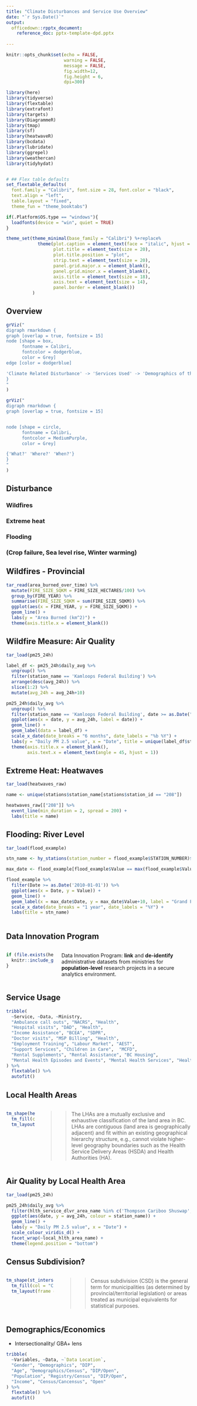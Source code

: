 ```yaml
---
title: "Climate Disturbances and Service Use Overview"
date: "`r Sys.Date()`"
output: 
  officedown::rpptx_document:
    reference_doc: pptx-template-dpd.pptx
    
---
```



```r
knitr::opts_chunk$set(echo = FALSE,
                      warning = FALSE,
                      message = FALSE, 
                      fig.width=12, 
                      fig.height = 6, 
                      dpi=300)

library(here)
library(tidyverse)
library(flextable)
library(extrafont)
library(targets)
library(DiagrammeR)
library(tmap)
library(sf)
library(heatwaveR)
library(bcdata)
library(lubridate)
library(ggrepel)
library(weathercan)
library(tidyhydat)


# ## Flex table defaults
set_flextable_defaults(
  font.family = "Calibri", font.size = 28, font.color = "black",
  text.align = "left",
  table.layout = "fixed",
  theme_fun = "theme_booktabs")

if(.Platform$OS.type == "windows"){
  loadfonts(device = "win", quiet = TRUE)
}

theme_set(theme_minimal(base_family = "Calibri") %+replace%
            theme(plot.caption = element_text(face = "italic", hjust = 1),
                  plot.title = element_text(size = 20),
                  plot.title.position = "plot",
                  strip.text = element_text(size = 20),
                  panel.grid.major.x = element_blank(),
                  panel.grid.minor.x = element_blank(),
                  axis.title = element_text(size = 18),
                  axis.text = element_text(size = 14), 
                  panel.border = element_blank())
          )
```


## Overview
```r
grViz("
digraph rmarkdown {
graph [overlap = true, fontsize = 15]
node [shape = box,
      fontname = Calibri,
      fontcolor = dodgerblue,
      color = Grey]
edge [color = dodgerblue]

'Climate Related Disturbance' -> 'Services Used' -> 'Demographics of that Service Usage'
}
"
)
```



```r
grViz("
digraph rmarkdown {
graph [overlap = true, fontsize = 15]


node [shape = circle,
      fontname = Calibri,
      fontcolor = MediumPurple,
      color = Grey]

{'What?' 'Where?' 'When?'}
}
"
)
```

## Disturbance

### Wildfires

### Extreme heat

### Flooding

### (Crop failure, Sea level rise, Winter warming)

## Wildfires - Provincial

```r
tar_read(area_burned_over_time) %>% 
  mutate(FIRE_SIZE_SQKM = FIRE_SIZE_HECTARES/100) %>% 
  group_by(FIRE_YEAR) %>% 
  summarise(FIRE_SIZE_SQKM = sum(FIRE_SIZE_SQKM)) %>% 
  ggplot(aes(x = FIRE_YEAR, y = FIRE_SIZE_SQKM)) +
  geom_line() +
  labs(y = "Area Burned (km^2)") +
  theme(axis.title.x = element_blank())
```


## Wildfire Measure: Air Quality
```r
tar_load(pm25_24h)

label_df <- pm25_24h$daily_avg %>% 
  ungroup() %>% 
  filter(station_name == 'Kamloops Federal Building') %>% 
  arrange(desc(avg_24h)) %>% 
  slice(1:2) %>% 
  mutate(avg_24h = avg_24h+10)

pm25_24h$daily_avg %>% 
  ungroup() %>% 
  filter(station_name == 'Kamloops Federal Building', date >= as.Date("2011-01-01")) %>% 
  ggplot(aes(x = date, y = avg_24h, label = date)) +
  geom_line() +
  geom_label(data = label_df) +
  scale_x_date(date_breaks = "6 months", date_labels = "%b %Y") +
  labs(y = "Daily PM 2.5 value", x = "Date", title = unique(label_df$station_name)) +
  theme(axis.title.x = element_blank(),
        axis.text.x = element_text(angle = 45, hjust = 1))
```

## Extreme Heat: Heatwaves
```r
tar_load(heatwaves_raw)

name <- unique(stations$station_name[stations$station_id == "208"])

heatwaves_raw[["208"]] %>% 
  event_line(min_duration = 2, spread = 200) +
  labs(title = name)
```

## Flooding: River Level

```r
tar_load(flood_example)

stn_name <- hy_stations(station_number = flood_example$STATION_NUMBER)$STATION_NAME

max_date <- flood_example[flood_example$Value == max(flood_example$Value),]

flood_example %>% 
  filter(Date >= as.Date('2010-01-01')) %>% 
  ggplot(aes(x = Date, y = Value)) +
  geom_line() +
  geom_label(x = max_date$Date, y = max_date$Value+10, label = "Grand Forks Flood") +
  scale_x_date(date_breaks = "1 year", date_labels = "%Y") +
  labs(title = stn_name)
  
```

## Data Innovation Program

:::::::::::::: {.columns}
::: {.column}
```r
if (file.exists(here::here("img/dip.jpg"))) {
  knitr::include_graphics(here::here("img/dip.jpg"))  
}
```
:::
::: {.column}

Data Innovation Program: **link** and **de-identify** administrative datasets from ministries for **population-level** research projects in a secure analytics environment.
:::
::::::::::::::

## Service Usage
```r
tribble(
  ~Service, ~Data, ~Ministry,
  "Ambulance call outs", "NACRS", "Health",
  "Hospital visits", "DAD", "Health",
  "Income Assistance", "BCEA", "SDPR",
  "Doctor visits", "MSP Billing", "Health",
  "Employment Training", "Labour Market", "AEST",
  "Support Services", "Children in Care",  "MCFD",
  "Rental Supplements", "Rental Assistance", "BC Housing",
  "Mental Health Episodes and Events", "Mental Health Services", "Health"
) %>% 
  flextable() %>% 
  autofit()
```


## Local Health Areas

:::::::::::::: {.columns}
::: {.column}
```r
tm_shape(health_lha()) +
  tm_fill(col = "LOCAL_HLTH_AREA_NAME", legend.show = FALSE) +
  tm_layout(frame = FALSE)
```
:::
::: {.column}

> > The LHAs are a mutually exclusive and exhaustive classification of the land area in BC. LHAs are contiguous (land area is geographically adjacent) and fit within an existing geographical hierarchy structure, e.g., cannot violate higher-level geography boundaries such as the Health Service Delivery Areas (HSDA) and Health Authorities (HA).

:::
::::::::::::::



## Air Quality by Local Health Area
```r
tar_load(pm25_24h)

pm25_24h$daily_avg %>% 
  filter(hlth_service_dlvr_area_name %in% c('Thompson Cariboo Shuswap', 'Okanagan')) %>% 
  ggplot(aes(date, y = avg_24h, colour = station_name)) +
  geom_line() +
  labs(y = "Daily PM 2.5 value", x = "Date") +
  scale_colour_viridis_d() +
  facet_wrap(~local_hlth_area_name) +
  theme(legend.position = "bottom")
```

## Census Subdivision?

:::::::::::::: {.columns}
::: {.column}
```r
tm_shape(st_intersection(census_subdivision(), bc_bound())) +
  tm_fill(col = "CENSUS_SUBDIVISION_NAME", legend.show = FALSE) +
  tm_layout(frame = FALSE)
```
:::
::: {.column}

> > Census subdivision (CSD) is the general term for municipalities (as determined by provincial/territorial legislation) or areas treated as municipal equivalents for statistical purposes.

:::
::::::::::::::




## Demographics/Economics
- Intersectionality/ GBA+ lens
```r
tribble(
  ~Variables, ~Data, ~`Data Location`,
  "Gender", "Demographics", "DIP",
  "Age", "Demographics/Census", "DIP/Open",
  "Population", "Registry/Census", "DIP/Open",
  "Income", "Census/Cancensus", "Open"
) %>% 
  flextable() %>% 
  autofit()
```


